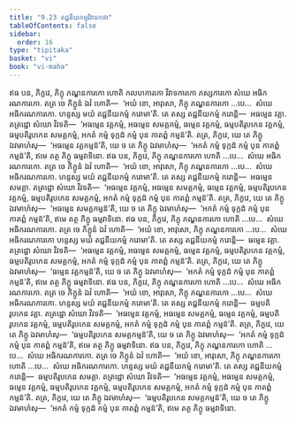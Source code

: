 ```yaml
---
title: "9.23 តជ្ជនីយកម្មវិវាទកថា"
tableOfContents: false
sidebar:
  order: 16
type: "tipitaka"
basket: "vi"
book: "vi-maha"
---
```



<DynamicBreadcrumb />

<Division number="429" book="vi-maha">

<Paragraph number="1875" book="vi-maha">
ឥធ បន, ភិក្ខវេ, ភិក្ខុ ភណ្ឌនការកោ ហោតិ កលហការកោ វិវាទការកោ ភស្សការកោ សំឃេ អធិករណការកោ. តត្រ ចេ ភិក្ខូនំ ឯវំ ហោតិ—  ‘អយំ ខោ, អាវុសោ, ភិក្ខុ ភណ្ឌនការកោ …បេ…  សំឃេ អធិករណការកោ. ហន្ទស្ស មយំ តជ្ជនីយកម្មំ ករោមា’តិ. តេ តស្ស តជ្ជនីយកម្មំ ករោន្តិ—  អធម្មេន វគ្គា. តត្រដ្ឋោ សំឃោ វិវទតិ—  ‘អធម្មេន វគ្គកម្មំ, អធម្មេន សមគ្គកម្មំ, ធម្មេន វគ្គកម្មំ, ធម្មបតិរូបកេន វគ្គកម្មំ, ធម្មបតិរូបកេន សមគ្គកម្មំ, អកតំ កម្មំ ទុក្កដំ កម្មំ បុន កាតព្ពំ កម្មន៑’តិ. តត្រ, ភិក្ខវេ, យេ តេ ភិក្ខូ ឯវមាហំសុ—  ‘អធម្មេន វគ្គកម្មន៑’តិ, យេ ច តេ ភិក្ខូ ឯវមាហំសុ—  ‘អកតំ កម្មំ ទុក្កដំ កម្មំ បុន កាតព្ពំ កម្មន៑’តិ, ឥមេ តត្ថ ភិក្ខូ ធម្មវាទិនោ.
</Paragraph>

</Division>
<Division number="430" book="vi-maha">

<Paragraph number="1876" book="vi-maha">
ឥធ បន, ភិក្ខវេ, ភិក្ខុ ភណ្ឌនការកោ ហោតិ …បេ…  សំឃេ អធិករណការកោ. តត្រ ចេ ភិក្ខូនំ ឯវំ ហោតិ—  ‘អយំ ខោ, អាវុសោ, ភិក្ខុ ភណ្ឌនការកោ …បេ…  សំឃេ អធិករណការកោ. ហន្ទស្ស មយំ តជ្ជនីយកម្មំ ករោមា’តិ. តេ តស្ស តជ្ជនីយកម្មំ ករោន្តិ—  អធម្មេន សមគ្គា. តត្រដ្ឋោ សំឃោ វិវទតិ—  ‘អធម្មេន វគ្គកម្មំ, អធម្មេន សមគ្គកម្មំ, ធម្មេន វគ្គកម្មំ, ធម្មបតិរូបកេន វគ្គកម្មំ, ធម្មបតិរូបកេន សមគ្គកម្មំ, អកតំ កម្មំ ទុក្កដំ កម្មំ បុន កាតព្ពំ កម្មន៑’តិ. តត្រ, ភិក្ខវេ, យេ តេ ភិក្ខូ ឯវមាហំសុ—  ‘អធម្មេន សមគ្គកម្មន៑’តិ, យេ ច តេ ភិក្ខូ ឯវមាហំសុ—  ‘អកតំ កម្មំ ទុក្កដំ កម្មំ បុន កាតព្ពំ កម្មន៑’តិ, ឥមេ តត្ថ ភិក្ខូ ធម្មវាទិនោ.
</Paragraph>

</Division>
<Division number="431" book="vi-maha">

<Paragraph number="1877" book="vi-maha">
ឥធ បន, ភិក្ខវេ, ភិក្ខុ ភណ្ឌនការកោ ហោតិ …បេ…  សំឃេ អធិករណការកោ. តត្រ ចេ ភិក្ខូនំ ឯវំ ហោតិ—  ‘អយំ ខោ, អាវុសោ, ភិក្ខុ ភណ្ឌនការកោ …បេ…  សំឃេ អធិករណការកោ ហន្ទស្ស មយំ តជ្ជនីយកម្មំ ករោមា’តិ. តេ តស្ស តជ្ជនីយកម្មំ ករោន្តិ—  ធម្មេន វគ្គា. តត្រដ្ឋោ សំឃោ វិវទតិ—  ‘អធម្មេន វគ្គកម្មំ, អធម្មេន សមគ្គកម្មំ, ធម្មេន វគ្គកម្មំ, ធម្មបតិរូបកេន វគ្គកម្មំ, ធម្មបតិរូបកេន សមគ្គកម្មំ, អកតំ កម្មំ ទុក្កដំ កម្មំ បុន កាតព្ពំ កម្មន៑’តិ. តត្រ, ភិក្ខវេ, យេ តេ ភិក្ខូ ឯវមាហំសុ—  ‘ធម្មេន វគ្គកម្មន៑’តិ, យេ ច តេ ភិក្ខូ ឯវមាហំសុ—  ‘អកតំ កម្មំ ទុក្កដំ កម្មំ បុន កាតព្ពំ កម្មន៑’តិ, ឥមេ តត្ថ ភិក្ខូ ធម្មវាទិនោ.
</Paragraph>

</Division>
<Division number="432" book="vi-maha">

<Paragraph number="1878" book="vi-maha">
ឥធ បន, ភិក្ខវេ, ភិក្ខុ ភណ្ឌនការកោ ហោតិ …បេ…  សំឃេ អធិករណការកោ. តត្រ ចេ ភិក្ខូនំ ឯវំ ហោតិ—  ‘អយំ ខោ, អាវុសោ, ភិក្ខុ ភណ្ឌនការកោ …បេ…  សំឃេ អធិករណការកោ. ហន្ទស្ស មយំ តជ្ជនីយកម្មំ ករោមា’តិ. តេ តស្ស តជ្ជនីយកម្មំ ករោន្តិ—  ធម្មបតិរូបកេន វគ្គា. តត្រដ្ឋោ សំឃោ វិវទតិ—  ‘អធម្មេន វគ្គកម្មំ, អធម្មេន សមគ្គកម្មំ, ធម្មេន វគ្គកម្មំ, ធម្មបតិរូបកេន វគ្គកម្មំ, ធម្មបតិរូបកេន សមគ្គកម្មំ, អកតំ កម្មំ ទុក្កដំ កម្មំ បុន កាតព្ពំ កម្មន៑’តិ. តត្រ, ភិក្ខវេ, យេ តេ ភិក្ខូ ឯវមាហំសុ—  ‘ធម្មបតិរូបកេន សមគ្គកម្មន៑’តិ, យេ ច តេ ភិក្ខូ ឯវមាហំសុ—  ‘អកតំ កម្មំ ទុក្កដំ កម្មំ បុន កាតព្ពំ កម្មន៑’តិ, ឥមេ តត្ថ ភិក្ខូ ធម្មវាទិនោ.
</Paragraph>

</Division>
<Division number="433" book="vi-maha">

<Paragraph number="1879" book="vi-maha">
ឥធ បន, ភិក្ខវេ, ភិក្ខុ ភណ្ឌនការកោ ហោតិ …បេ…  សំឃេ អធិករណការកោ. តត្រ ចេ ភិក្ខូនំ ឯវំ ហោតិ—  ‘អយំ ខោ, អាវុសោ, ភិក្ខុ ភណ្ឌនការកោ ហោតិ …បេ…  សំឃេ អធិករណការកោ. ហន្ទស្ស មយំ តជ្ជនីយកម្មំ ករោមា’តិ. តេ តស្ស តជ្ជនីយកម្មំ ករោន្តិ—  ធម្មបតិរូបកេន សមគ្គា. តត្រដ្ឋោ សំឃោ វិវទតិ—  ‘អធម្មេន វគ្គកម្មំ, អធម្មេន សមគ្គកម្មំ, ធម្មេន វគ្គកម្មំ, ធម្មបតិរូបកេន វគ្គកម្មំ, ធម្មបតិរូបកេន សមគ្គកម្មំ, អកតំ កម្មំ ទុក្កដំ កម្មំ បុន កាតព្ពំ កម្មន៑’តិ. តត្រ, ភិក្ខវេ, យេ តេ ភិក្ខូ ឯវមាហំសុ—  ‘ធម្មបតិរូបកេន សមគ្គកម្មន៑’តិ, យេ ច តេ ភិក្ខូ ឯវមាហំសុ—  ‘អកតំ កម្មំ ទុក្កដំ កម្មំ បុន កាតព្ពំ កម្មន៑’តិ, ឥមេ តត្ថ ភិក្ខូ ធម្មវាទិនោ.
</Paragraph>
</Division>